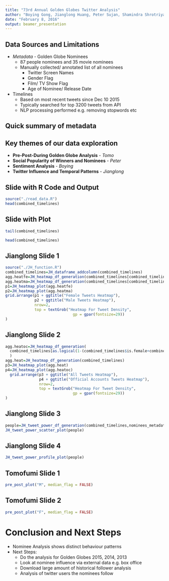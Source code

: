 ```yaml
---
title: "73rd Annual Golden Globes Twitter Analysis"
author: "Boying Gong, Jianglong Huang, Peter Sujan, Shamindra Shrotriya, Tomofumi Ogawa"
date: "February 8, 2016"
output: beamer_presentation
---
```


## Data Sources and Limitations

- *Metadata* - Golden Globe Nominees
  - 87 people nominees and 35 movie nominees
  - Manually collected/ annotated list of all nominees
    - Twitter Screen Names
    - Gender Flag
    - Film/ TV Show Flag
    - Age of Nominee/ Release Date

- Timelines
  - Based on most recent tweets since Dec 10 2015
  - Typically searched for top 3200 tweets from API
  - NLP processing performed e.g. removing stopwords etc

## Quick summary of metadata


## Key themes of our data exploration 

- **Pre-Post-During Golden Globe Analysis** - *Tomo*
- **Social Popularity of Winners and Nominees** - *Peter*
- **Sentiment Analysis** - *Boying*
- **Twitter Influence and Temporal Patterns** - *Jianglong*

## Slide with R Code and Output

```r
source("./read_data.R")
head(combined_timelines)
```

## Slide with Plot

```r
tail(combined_timelines)
```


```r
head(combined_timelines)
```

## Jianglong Slide 1

```r
source("./JH_function.R")
combined_timelines=JH_dataframe_addcolumn(combined_timelines)
agg.heatfe=JH_heatmap_df_generation(combined_timelines[combined_timelines$is.female,])
agg.heatma=JH_heatmap_df_generation(combined_timelines[combined_timelines$is.male,])
p1=JH_heatmap_plot(agg.heatfe)
p2=JH_heatmap_plot(agg.heatma)
grid.arrange(p1 + ggtitle("Female Tweets Heatmap"),
             p2 + ggtitle("Male Tweets Heatmap"),
             nrow=2,
             top = textGrob("Heatmap For Tweet Density",
                              gp = gpar(fontsize=29)) 
)
```


## Jianglong Slide 2

```r

agg.heatoc=JH_heatmap_df_generation(
  combined_timelines[as.logical(1-(combined_timelines$is.female+combined_timelines$is.male)),]
  )
agg.heat=JH_heatmap_df_generation(combined_timelines)
p3=JH_heatmap_plot(agg.heat)
p4=JH_heatmap_plot(agg.heatoc)
  grid.arrange(p3 + ggtitle("All Tweets Heatmap"),
               p4 + ggtitle("Official Accounts Tweets Heatmap"),
               nrow=2,
               top = textGrob("Heatmap For Tweet Density",
                              gp = gpar(fontsize=29)) 
)
```


## Jianglong Slide 3

```r
people=JH_tweet_power_df_generation(combined_timelines,nominees_metadata)
JH_tweet_power_scatter_plot(people)
```

## Jianglong Slide 4

```r
JH_tweet_power_profile_plot(people)
```


## Tomofumi Slide 1

```r
pre_post_plot("M", median_flag = FALSE)
```
## Tomofumi Slide 2

```r
pre_post_plot("F", median_flag = FALSE)
```


# Conclusion and Next Steps

- Nominee Analysis shows distinct behaviour patterns
- Next Steps:
  - Do the analysis for Golden Globes 2015, 2014, 2013
  - Look at nominee influence via external data e.g. box office
  - Download large amount of historical follower analysis
  - Analysis of twitter users the nominees follow
